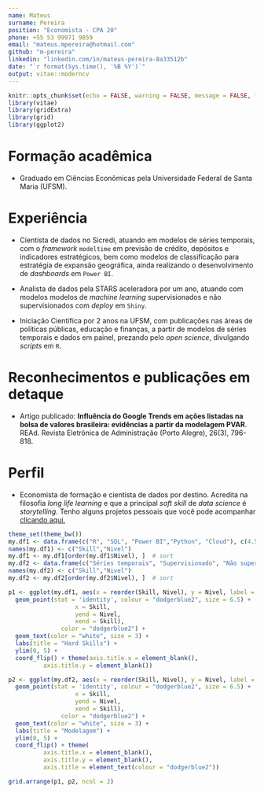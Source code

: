 ```yaml
---
name: Mateus
surname: Pereira
position: "Economista - CPA 20"
phone: +55 53 99971 9859
email: "mateus.mpereira@hotmail.com"
github: "m-pereira"
linkedin: "linkedin.com/in/mateus-pereira-8a33512b"
date: "`r format(Sys.time(), '%B %Y')`"
output: vitae::moderncv
---
```


```r
knitr::opts_chunk$set(echo = FALSE, warning = FALSE, message = FALSE, fig.height = 2)
library(vitae)
library(gridExtra)
library(grid)
library(ggplot2)
```

# Formação acadêmica
 * Graduado em Ciências Econômicas pela Universidade Federal de Santa Maria (UFSM).

# Experiência
 * Cientista de dados no Sicredi, atuando em modelos de séries temporais, com o *framework* `modeltime` em previsão de crédito, depósitos e indicadores estratégicos, bem como modelos de classificação para estratégia de expansão geográfica, ainda realizando o desenvolvimento de *dashboards* em `Power BI`.
 
 * Analista de dados pela STARS aceleradora por um ano, atuando com modelos modelos de *machine learning* supervisionados e não supervisionados com *deploy* em `Shiny`. 
 
 * Iniciação Científica por 2 anos na UFSM, com publicações nas áreas de políticas públicas, educação e finanças, a partir de modelos de séries temporais e dados em painel, prezando pelo *open science*, divulgando *scripts* em `R`.
 
# Reconhecimentos e publicações em detaque
  * Artigo publicado: **Influência do Google Trends em ações listadas na bolsa de valores brasileira: evidências a partir da modelagem PVAR**. REAd. Revista Eletrônica de Administração (Porto Alegre), 26(3), 796-818.


# Perfil
* Economista de formação e cientista de dados por destino. Acredita na filosofia *long life learning* e que a principal *soft skill* de *data science* é *storytelling*. Tenho alguns projetos pessoais que você pode acompanhar
[clicando aqui.](https://m-pereira.github.io/my-blog/)

```r
theme_set(theme_bw())
my.df1 <- data.frame(c("R", "SQL", "Power BI","Python", "Cloud"), c(4.5,4.5,4,3.5,3.5))
names(my.df1) <- c("Skill","Nivel")
my.df1 <- my.df1[order(my.df1$Nivel), ]  # sort
my.df2 <- data.frame(c("Séries temporais", "Supervisionado", "Não supervisionado","NLP", "Deep Learning"), c(4.5,4.5,4.5,4,3.5))
names(my.df2) <- c("Skill","Nivel")
my.df2 <- my.df2[order(my.df2$Nivel), ]  # sort
```
 

```r
p1 <- ggplot(my.df1, aes(x = reorder(Skill, Nivel), y = Nivel, label = Nivel)) + 
  geom_point(stat = 'identity', colour = "dodgerblue2", size = 6.5) +  geom_segment(aes(y = 0, 
                   x = Skill, 
                   yend = Nivel, 
                   xend = Skill), 
               color = "dodgerblue2") +
  geom_text(color = "white", size = 3) +
  labs(title = "Hard Skills") +  
  ylim(0, 5) +
  coord_flip() + theme(axis.title.x = element_blank(),
          axis.title.y = element_blank())

```


```r
p2 <- ggplot(my.df2, aes(x = reorder(Skill, Nivel), y = Nivel, label = Nivel)) + 
  geom_point(stat = 'identity', colour = "dodgerblue2", size = 6.5) +  geom_segment(aes(y = 0, 
                   x = Skill, 
                   yend = Nivel, 
                   xend = Skill), 
               color = "dodgerblue2") +
  geom_text(color = "white", size = 3) +
  labs(title = "Modelagem") +  
  ylim(0, 5) +
  coord_flip() + theme(
          axis.title.x = element_blank(),
          axis.title.y = element_blank(),
          axis.title = element_text(colour = "dodgerblue2"))
```

```r
grid.arrange(p1, p2, ncol = 2)
```

